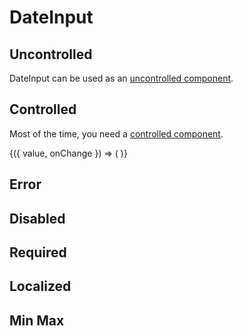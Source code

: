 
<Meta title="Components/DateInput" />

# DateInput

## Uncontrolled

DateInput can be used as an [uncontrolled component](https://reactjs.org/docs/uncontrolled-components.html).

<Canvas>
  <Story name="Uncontrolled" height="360px">
    <DateInput label="Date" />
  </Story>
</Canvas>

## Controlled

Most of the time, you need a [controlled component](https://reactjs.org/docs/forms.html#controlled-components).

<Canvas>
  <Story name="Controlled" height="360px">
    <ControlValue value={new Date('December 17, 1995 03:24:00')}>
      {({ value, onChange }) => (
        <DateInput label="Date" value={value} onChange={onChange} />
      )}
    </ControlValue>
  </Story>
</Canvas>

## Error

<Canvas>
  <Story name="Error" height="380px">
    <DateInput label="Error" error="This is an error" />
  </Story>
</Canvas>

## Disabled

<Canvas>
  <Story name="Disabled">
    <DateInput label="Disabled" disabled />
  </Story>
</Canvas>

## Required

<Canvas>
  <Story name="Required" height="360px">
    <DateInput label="Required" required />
  </Story>
</Canvas>

## Localized

<Canvas>
  <Story name="Localized" height="360px">
    <DateInput label="fr-FR" currentLocale="fr-FR" />
  </Story>
</Canvas>

## Min Max

<Canvas>
  <Story name="Min-Max" height="360px">
    <DateInput
      label="Date"
      value={new Date('1995-12-17T03:24:00')}
      minDate={new Date('December 12, 1995 03:24:00')}
      maxDate={new Date('December 25, 1995 03:24:00')}
    />
  </Story>
</Canvas>

<ArgsTable of={DateInput} />
